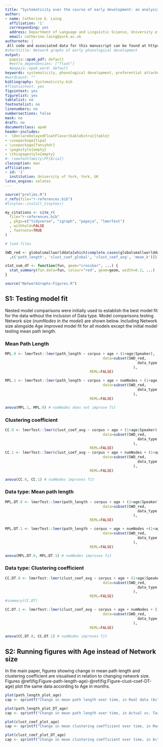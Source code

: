```yaml
---
title: "Systematicity over the course of early development: an analysis of phonological networks: Supplementary materials"
author:
- name: Catherine E. Laing
  affiliation: '1'
  corresponding: yes
  address: Department of Language and Linguistic Science, University of York, Heslington, YO10 5DD.
  email: catherine.laing@york.ac.uk
authornote: |
 All code and associated data for this manuscript can be found at https://github.com/cathelaing/NetworkGraphs. Data provided in the PhonBank corpus was collected through support from grant number NIH-NICHHD RO1-HD051698. 
#shorttitle: Network graphs of early phonological development
output:
  papaja::apa6_pdf: default
  #extra_dependencies: ["float"]
  #papaja::apa6_word: default
keywords: systematicity, phonological development, preferential attachment, networks analysis
#wordcount: "" 
bibliography: Systematicity.bib
#floatsintext: yes
figsintext: yes
figurelist: yes
tablelist: no
footnotelist: no
linenumbers: no
numbersections: false
mask: no
draft: no
documentclass: apa6
header-includes:
-  \DeclareDelayedFloatFlavor{kableExtra}{table}
- \usepackage{tipa}
- \usepackage{fancyhdr}
- \pagestyle{empty}
- \thispagestyle{empty}
#- \newfontfamily\PF{Arial}
classoption: man
affiliation:
- id: '1'
  institution: University of York, York, UK
latex_engine: xelatex
---
```


```r

source("prelims.R")
r_refs(file="r-references.bib")
#tinytex::install_tinytex()

my_citations <- cite_r(
  file="r-references.bib"
  , pkgs=c("tidyverse", "igraph", "papaja", "lmerTest")
  , withhold=FALSE
  , footnote=TRUE
)

# load files

SWD_red <- globalsmallworlddata[which(complete.cases(globalsmallworlddata[
  ,c('path_length', 'clust_coef_global', 'clust_coef_avg', 'mean_k')])),]

stat_sum_df <- function(fun, geom="crossbar", ...) {
  stat_summary(fun.data=fun, colour="red", geom=geom, width=0.2, ...)
}

source("NetworkGraphs-Figures.R")

```

## S1: Testing model fit

Nested model comparisons were initially used to establish the best model fit for the data without the inclusion of Data type. Model comparisons testing Network size (*numNodes in the model*) are shown below. Including Network size alongside Age improved model fit for all models except the initial model testing mean path length.

### Mean Path Length

```r

MPL.0 <- lmerTest::lmer(path_length ~ corpus + age + (1+age|Speaker),
                                             data=subset(SWD_red,
                                                             data_type %in% c("actual", "WS_actual", "Erdos_Renyi")
                                                           ),
                                       REML=FALSE)

MPL.1 <- lmerTest::lmer(path_length ~ corpus + age + numNodes + (1+age|Speaker),
                                             data=subset(SWD_red,
                                                             data_type %in% c("actual", "WS_actual", "Erdos_Renyi")
                                                           ),
                                       REML=FALSE)

anova(MPL.1, MPL.0) # numNodes does not improve fit

```

### Clustering coefficient

```r

CC.0 <- lmerTest::lmer(clust_coef_avg ~ corpus + age + (1+age|Speaker),
                                             data=subset(SWD_red,
                                                             data_type %in% c("actual", "WS_actual", "Erdos_Renyi")
                                                           ),
                                       REML=FALSE)
CC.1 <- lmerTest::lmer(clust_coef_avg ~ corpus + age + numNodes + (1+age|Speaker),
                                             data=subset(SWD_red,
                                                             data_type %in% c("actual", "WS_actual", "Erdos_Renyi")
                                                           ),
                                       REML=FALSE)

anova(CC.0, CC.1) # numNodes improves fit

```
### Data type: Mean path length

```r

MPL.DT.0 <- lmerTest::lmer(path_length ~ corpus + age + (1+age|Speaker),
                                             data=subset(SWD_red,
                                                             data_type %in% c("actual", "target")
                                                           ),
                                       REML=FALSE)

MPL.DT.1 <- lmerTest::lmer(path_length ~ corpus + age + numNodes +(1+age|Speaker),
                                             data=subset(SWD_red,
                                                             data_type %in% c("actual", "target")
                                                           ),
                                       REML=FALSE)

anova(MPL.DT.0, MPL.DT.1) # numNodes improves fit

```

### Data type: Clustering coefficient

```r

CC.DT.0 <- lmerTest::lmer(clust_coef_avg ~ corpus + age + (1+age|Speaker),
                                             data=subset(SWD_red,
                                                             data_type %in% c("actual", "target")
                                                           ),
                                       REML=FALSE)
#summary(CC.DT)

CC.DT.1 <- lmerTest::lmer(clust_coef_avg ~ corpus + age + numNodes + (1+age|Speaker),
                                             data=subset(SWD_red,
                                                             data_type %in% c("actual", "target")
                                                           ),
                                       REML=FALSE)

anova(CC.DT.0, CC.DT.1) # numNodes improves fit

```


## S2: Running figures with Age instead of Network size

In the main paper, figures showing change in mean path length and clustering coefficient are visualised in relation to changing network size. Figures \@ref(fig:Figure-path-length-age)-\@ref(fig:Figure-clust-coef-DT-age) plot the same data according to Age in months.

```r
plot(path_length_plot_age)
cap <- sprintf("Change in mean path length over time, in Real data (Actual) compared with Simulated small-world (Watts-Strogatz) and random (Erdős–Rényi) networks. Coloured lines represent Data type; coloured bands represent 95%% CIs. English and French data is plotted separately.")
```

```r
plot(path_length_plot_DT_age)
cap <- sprintf("Change in mean path length over time, in Actual vs. Target data. Coloured lines represent Data type; coloured bands represent 95%% CIs. English and French data is plotted separately.")
```

```r
plot(clust_coef_plot_age)
cap <- sprintf("Change in mean clustering coefficient over time, in Real data (Actual) compared with Simulated small-world (Watts-Strogatz) and random (Erdős–Rényi) networks. Coloured lines represent Data type; coloured bands represent 95%% CIs. English and French data is plotted separately.")
```

```r
plot(clust_coef_plot_DT_age)
cap <- sprintf("Change in mean clustering coefficient over time, in Actual vs. Target data. Coloured lines represent Data type; coloured bands represent 95%% CIs. English and French data is plotted separately.")
```




